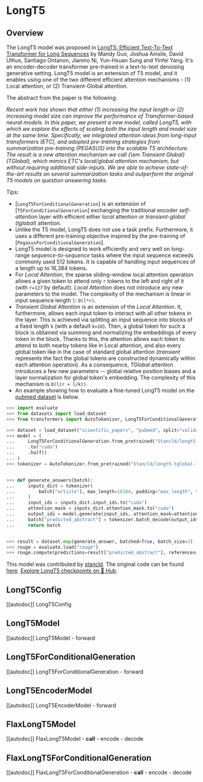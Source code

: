 <!--Copyright 2022 The HuggingFace Team. All rights reserved.

Licensed under the Apache License, Version 2.0 (the "License"); you may not use this file except in compliance with
the License. You may obtain a copy of the License at

http://www.apache.org/licenses/LICENSE-2.0

Unless required by applicable law or agreed to in writing, software distributed under the License is distributed on
an "AS IS" BASIS, WITHOUT WARRANTIES OR CONDITIONS OF ANY KIND, either express or implied. See the License for the
specific language governing permissions and limitations under the License.
-->

# LongT5

## Overview

The LongT5 model was proposed in [LongT5: Efficient Text-To-Text Transformer for Long Sequences](https://arxiv.org/abs/2112.07916)
by Mandy Guo, Joshua Ainslie, David Uthus, Santiago Ontanon, Jianmo Ni, Yun-Hsuan Sung and Yinfei Yang. It's an
encoder-decoder transformer pre-trained in a text-to-text denoising generative setting. LongT5 model is an extension of
T5 model, and it enables using one of the two different efficient attention mechanisms - (1) Local attention, or (2)
Transient-Global attention.


The abstract from the paper is the following:

*Recent work has shown that either (1) increasing the input length or (2) increasing model size can improve the
performance of Transformer-based neural models. In this paper, we present a new model, called LongT5, with which we
explore the effects of scaling both the input length and model size at the same time. Specifically, we integrated
attention ideas from long-input transformers (ETC), and adopted pre-training strategies from summarization pre-training
(PEGASUS) into the scalable T5 architecture. The result is a new attention mechanism we call {\em Transient Global}
(TGlobal), which mimics ETC's local/global attention mechanism, but without requiring additional side-inputs. We are
able to achieve state-of-the-art results on several summarization tasks and outperform the original T5 models on
question answering tasks.*

Tips:

- [`LongT5ForConditionalGeneration`] is an extension of [`T5ForConditionalGeneration`] exchanging the traditional
encoder *self-attention* layer with efficient either *local* attention or *transient-global* (*tglobal*) attention.
- Unlike the T5 model, LongT5 does not use a task prefix. Furthermore, it uses a different pre-training objective
inspired by the pre-training of [`PegasusForConditionalGeneration`].
- LongT5 model is designed to work efficiently and very well on long-range *sequence-to-sequence* tasks where the
input sequence exceeds commonly used 512 tokens. It is capable of handling input sequences of a length up to 16,384 tokens.
- For *Local Attention*, the sparse sliding-window local attention operation allows a given token to attend only `r`
tokens to the left and right of it (with `r=127` by default). *Local Attention* does not introduce any new parameters
to the model. The complexity of the mechanism is linear in input sequence length `l`: `O(l*r)`.
- *Transient Global Attention* is an extension of the *Local Attention*. It, furthermore, allows each input token to
interact with all other tokens in the layer. This is achieved via splitting an input sequence into blocks of a fixed
length `k` (with a default `k=16`). Then, a global token for such a block is obtained via summing and normalizing the embeddings of every token
in the block. Thanks to this, the attention allows each token to attend to both nearby tokens like in Local attention, and
also every global token like in the case of standard global attention (*transient* represents the fact the global tokens
are constructed dynamically within each attention operation).  As a consequence, *TGlobal* attention introduces
a few new parameters -- global relative position biases and a layer normalization for global token's embedding.
The complexity of this mechanism is `O(l(r + l/k))`.
- An example showing how to evaluate a fine-tuned LongT5 model on the [pubmed dataset](https://huggingface.co/datasets/scientific_papers) is below.

```python
>>> import evaluate
>>> from datasets import load_dataset
>>> from transformers import AutoTokenizer, LongT5ForConditionalGeneration

>>> dataset = load_dataset("scientific_papers", "pubmed", split="validation")
>>> model = (
...     LongT5ForConditionalGeneration.from_pretrained("Stancld/longt5-tglobal-large-16384-pubmed-3k_steps")
...     .to("cuda")
...     .half()
... )
>>> tokenizer = AutoTokenizer.from_pretrained("Stancld/longt5-tglobal-large-16384-pubmed-3k_steps")


>>> def generate_answers(batch):
...     inputs_dict = tokenizer(
...         batch["article"], max_length=16384, padding="max_length", truncation=True, return_tensors="pt"
...     )
...     input_ids = inputs_dict.input_ids.to("cuda")
...     attention_mask = inputs_dict.attention_mask.to("cuda")
...     output_ids = model.generate(input_ids, attention_mask=attention_mask, max_length=512, num_beams=2)
...     batch["predicted_abstract"] = tokenizer.batch_decode(output_ids, skip_special_tokens=True)
...     return batch


>>> result = dataset.map(generate_answer, batched=True, batch_size=2)
>>> rouge = evaluate.load("rouge")
>>> rouge.compute(predictions=result["predicted_abstract"], references=result["abstract"])
```

This model was contributed by [stancld](https://huggingface.co/stancld).
The original code can be found [here](https://github.com/google-research/longt5).
[Explore LongT5 checkpoints on 🤗 Hub](https://huggingface.co/models?sort=downloads&search=LongT5).

## LongT5Config

[[autodoc]] LongT5Config

## LongT5Model

[[autodoc]] LongT5Model
    - forward

## LongT5ForConditionalGeneration

[[autodoc]] LongT5ForConditionalGeneration
    - forward

## LongT5EncoderModel

[[autodoc]] LongT5EncoderModel
    - forward

## FlaxLongT5Model

[[autodoc]] FlaxLongT5Model
    - __call__
    - encode
    - decode

## FlaxLongT5ForConditionalGeneration

[[autodoc]] FlaxLongT5ForConditionalGeneration
    - __call__
    - encode
    - decode
